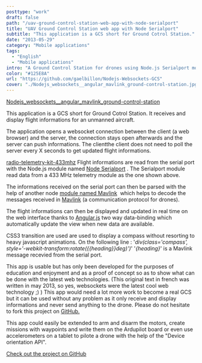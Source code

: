 ```yaml
---
posttype: "work"
draft: false
path: "/uav-ground-control-station-web-app-with-node-serialport"
title: "UAV Ground Control Station web app with Node Serialport"
subtitle: "This application is a GCS short for Ground Cotrol Station."
date: "2013-05-29"
category: "Mobile applications"
tags: 
  - "English"
  - "Mobile applications"
intro: "A Ground Control Station for drones using Node.js Serialport module and MAVLink protocol. Made with HTML5, CSS3, Angular.js, Node.js & websockets."
color: "#125E8A"
url: "https://github.com/gaelbillon/Nodejs-Websockets-GCS"
cover: "./Nodejs_websockets__angular_mavlink_ground-control-station.jpg"
---
```


[Nodejs_websockets__angular_mavlink_ground-control-station](./Nodejs_websockets__angular_mavlink_ground-control-station-495x400.jpg)

This application is a GCS short for Ground Cotrol Station. It receives and display flight informations for an unmanned aircraft.

The application opens a websocket connection between the client (a web browser) and the server, the connection stays open afterwards and the server can push informations. The clientthe client does not need to poll the server every X seconds to get updated flight informations.

[radio-telemetry-kit-433mhz](./radio-telemetry-kit-433mhz.jpg)
Flight informations are read from the serial port with the Node.js module named [Node Serialport](https://www.npmjs.com/package/serialport) . The Serialport module read data from a 433 MHz telemetry module as the one shown above.

The informations received on the serial port can then be parsed with the help of another node [module named Mavlink](https://npmjs.org/package/mavlink)  which helps to decode the messages received in [Mavlink](http://qgroundcontrol.org/mavlink/start) (a communication protocol for drones).

The flight informations can then be displayed and updated in real time on the web interface thanks to [Angular.js](https://angularjs.org/) two way data-binding which automatically update the view when new data are available.

CSS3 transition are used are used to display a compass without resorting to heavy javascript animations. On the following line : '_div(class='compass', style='-webkit-transform:rotate({{heading}}deg)')_' '_{heading}_' is a Mavlink message recevied from the serial port.

This app is usable but has only been developed for the purposes of education and enjoyment and as a proof of concept so as to show what can be done with the latest web technologies. (This original text in french was written in may 2013, so yes, websockets were the latest cool web technology ;) ) This app would need a lot more work to become a real GCS but it can be used without any problem as it only receive and display informations and never send anything to the drone. Please do not hesitate to fork this project on [GitHub.](https://github.com/gaelbillon/Nodejs-Websockets-GCS)

This app could easily be extended to arm and disarm the motors, create missions with waypoints and write them on the Ardupilot board or even use accelerometers on a tablet to pilote a drone with the help of the "Device orientation API". 

[Check out the project on GitHub](https://github.com/gaelbillon/Nodejs-Websockets-GCS)
